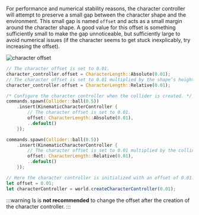 
For performance and numerical stability reasons, the character controller will attempt to preserve a small gap between
the character shape and the environment. This small gap is named `offset` and acts as a small margin around the character
shape. A good value for this offset is something sufficiently small to make the gap unnoticeable, but sufficiently large
to avoid numerical issues (if the character seems to get stuck inexplicably, try increasing the offset).

![character offset](/img/cct_character_offset.svg)

<rapier>

```rust
// The character offset is set to 0.01.
character_controller.offset = CharacterLength::Absolute(0.01);
// The character offset is set to 0.01 multiplied by the shape’s height.
character_controller.offset = CharacterLength::Relative(0.01);
```

</rapier>
<bevy>

```rust
/* Configure the character controller when the collider is created. */
commands.spawn(Collider::ball(0.5))
    .insert(KinematicCharacterController {
        // The character offset is set to 0.01.
        offset: CharacterLength::Absolute(0.01),
        ..default()
    });

commands.spawn(Collider::ball(0.5))
    .insert(KinematicCharacterController {
        // The character offset is set to 0.01 multiplied by the collider’s height.
        offset: CharacterLength::Relative(0.01),
        ..default()
    });
```

</bevy>
<js>

```js
// Here the character controller is initialized with an offset of 0.01.
let offset = 0.01;
let characterController = world.createCharacterController(0.01);
```

</js>

:::warning
Is is **not recommended** to change the offset after the creation of the character controller.
:::
